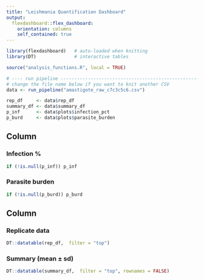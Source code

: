 ```yaml
---
title: "Leishmania Quantification Dashboard"
output:
  flexdashboard::flex_dashboard:
    orientation: columns
    self_contained: true
---
```


```r
library(flexdashboard)   # auto-loaded when knitting
library(DT)              # interactive tables

source("analysis_functions.R", local = TRUE)

# ---- run pipeline -------------------------------------------------------
# change the file name below if you want to knit another CSV
data <- run_pipeline("amastigote_raw_c7c3c5c6.csv")

rep_df     <- data$rep_df
summary_df <- data$summary_df
p_inf      <- data$plots$infection_pct
p_burd     <- data$plots$parasite_burden
```

Column {data-width=450}
-----------------------------------------------------------------------

### Infection %

```r
if (!is.null(p_inf)) p_inf
```

### Parasite burden

```r
if (!is.null(p_burd)) p_burd
```

Column {data-width=550}
-----------------------------------------------------------------------

### Replicate data

```r
DT::datatable(rep_df,  filter = "top")
```

### Summary (mean ± sd)

```r
DT::datatable(summary_df,  filter = "top", rownames = FALSE)
```
